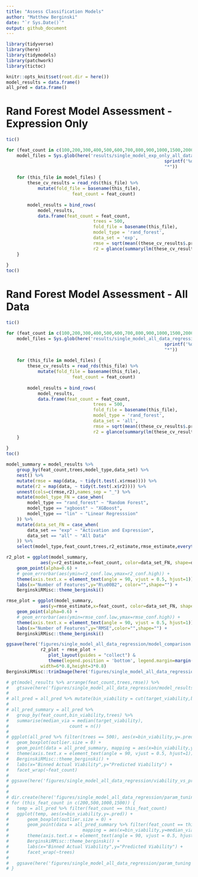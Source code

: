 ```yaml
---
title: "Assess Classification Models"
author: "Matthew Berginski"
date: "`r Sys.Date()`"
output: github_document
---
```


```r
library(tidyverse)
library(here)
library(tidymodels)
library(patchwork)
library(tictoc)

knitr::opts_knit$set(root.dir = here())
model_results = data.frame()
all_pred = data.frame()
```

# Rand Forest Model Assessment - Expression Only

```r
tic()

for (feat_count in c(100,200,300,400,500,600,700,800,900,1000,1500,2000)) {
	model_files = Sys.glob(here('results/single_model_exp_only_all_data_lines/rand_forest/',
															sprintf('%dfeat_notune_pred',feat_count),
															"*"))
	
	for (this_file in model_files) {
		these_cv_results = read_rds(this_file) %>%
			mutate(fold_file = basename(this_file),
						 feat_count = feat_count)
		
		model_results = bind_rows(
			model_results,
			data.frame(feat_count = feat_count,
								 trees = 500,
								 fold_file = basename(this_file),
								 model_type = 'rand_forest',
								 data_set = 'exp',
								 rmse = sqrt(mean((these_cv_results$.pred - these_cv_results$target_viability)^2)),
								 r2 = glance(summary(lm(these_cv_results$.pred ~ these_cv_results$target_viability)))$r.squared))
	}
	
}
toc()
```

# Rand Forest Model Assessment - All Data

```r
tic()

for (feat_count in c(100,200,300,400,500,600,700,800,900,1000,1500,2000)) {
	model_files = Sys.glob(here('results/single_model_all_data_regression/rand_forest/',
															sprintf('%dfeat_notune_pred',feat_count),
															"*"))
	
	for (this_file in model_files) {
		these_cv_results = read_rds(this_file) %>%
			mutate(fold_file = basename(this_file),
						 feat_count = feat_count)
		
		model_results = bind_rows(
			model_results,
			data.frame(feat_count = feat_count,
								 trees = 500,
								 fold_file = basename(this_file),
								 model_type = 'rand_forest',
								 data_set = 'all',
								 rmse = sqrt(mean((these_cv_results$.pred - these_cv_results$target_viability)^2)),
								 r2 = glance(summary(lm(these_cv_results$.pred ~ these_cv_results$target_viability)))$r.squared))
	}
	
}
toc()
```

```r
model_summary = model_results %>% 
	group_by(feat_count,trees,model_type,data_set) %>% 
	nest() %>%
	mutate(rmse = map(data, ~ tidy(t.test(.x$rmse)))) %>%
	mutate(r2 = map(data, ~ tidy(t.test(.x$r2)))) %>%
	unnest(cols=c(rmse,r2),names_sep = "_") %>%
	mutate(model_type_FN = case_when(
		model_type == "rand_forest" ~ "Random Forest",
		model_type == "xgboost" ~ "XGBoost",
		model_type == "lin" ~ "Linear Regresssion"
	)) %>%
	mutate(data_set_FN = case_when(
		data_set == "exp" ~ "Activation and Expression",
		data_set == "all" ~ "All Data"
	)) %>%
	select(model_type,feat_count,trees,r2_estimate,rmse_estimate,everything())
```


```r
r2_plot = ggplot(model_summary, 
			 aes(y=r2_estimate,x=feat_count, color=data_set_FN, shape=data_set_FN)) + 
	geom_point(alpha=0.6) + 
	# geom_errorbar(aes(ymin=r2_conf.low,ymax=r2_conf.high)) +
	theme(axis.text.x = element_text(angle = 90, vjust = 0.5, hjust=1)) +
	labs(x="Number of Features",y="R\u00B2", color="",shape="") +
	BerginskiRMisc::theme_berginski()

rmse_plot = ggplot(model_summary, 
			 aes(y=rmse_estimate,x=feat_count, color=data_set_FN, shape=data_set_FN)) + 
	geom_point(alpha=0.6) + 
	# geom_errorbar(aes(ymin=rmse_conf.low,ymax=rmse_conf.high)) +
	theme(axis.text.x = element_text(angle = 90, vjust = 0.5, hjust=1)) +
	labs(x="Number of Features",y="RMSE",color="",shape="") +
	BerginskiRMisc::theme_berginski()

ggsave(here('figures/single_model_all_data_regression/model_comparison.png'),
			 r2_plot + rmse_plot +
			 	plot_layout(guides = "collect") & 
			 	theme(legend.position = 'bottom', legend.margin=margin(0,0,0,0), legend.box.margin=margin(-10,-10,-10,-10)),
			 width=6*0.8,height=3*0.8)
BerginskiRMisc::trimImage(here('figures/single_model_all_data_regression/model_comparison.png'))
```

```r
# gt(model_results %>% arrange(feat_count,trees,rmse)) %>% 
# 	gtsave(here('figures/single_model_all_data_regression/model_results.png'))
# 
# all_pred = all_pred %>% mutate(bin_viability = cut(target_viability,breaks=seq(0,2,by=0.1),include.lowest=T))
# 
# all_pred_summary = all_pred %>%
# 	group_by(feat_count,bin_viability,trees) %>%
# 	summarise(median_via = median(target_viability),
# 						count = n())
# 
# ggplot(all_pred %>% filter(trees == 500), aes(x=bin_viability,y=.pred)) + 
# 	geom_boxplot(outlier.size = 0) + 
# 	geom_point(data = all_pred_summary, mapping = aes(x=bin_viability,y=median_via), color='blue') +
# 	theme(axis.text.x = element_text(angle = 90, vjust = 0.5, hjust=1)) +
# 	BerginskiRMisc::theme_berginski() +
# 	labs(x="Binned Actual Viability",y="Predicted Viability") +
# 	facet_wrap(~feat_count)
# 
# ggsave(here('figures/single_model_all_data_regression/viability_vs_pred_notune_binned.png'),width=6, height=7)
# 
# 
# dir.create(here('figures/single_model_all_data_regression/param_tuning'))
# for (this_feat_count in c(200,500,1000,1500)) {
# 	temp = all_pred %>% filter(feat_count == this_feat_count)
# 	ggplot(temp, aes(x=bin_viability,y=.pred)) + 
# 		geom_boxplot(outlier.size = 0) + 
# 		geom_point(data = all_pred_summary %>% filter(feat_count == this_feat_count), 
# 							 mapping = aes(x=bin_viability,y=median_via), color='blue') +
# 		theme(axis.text.x = element_text(angle = 90, vjust = 0.5, hjust=1)) +
# 		BerginskiRMisc::theme_berginski() +
# 		labs(x="Binned Actual Viability",y="Predicted Viability") +
# 		facet_wrap(~trees)
# 	
# 	ggsave(here('figures/single_model_all_data_regression/param_tuning',sprintf('feat_count%d_binned.png',this_feat_count)),width=6, height=7)
# }
```